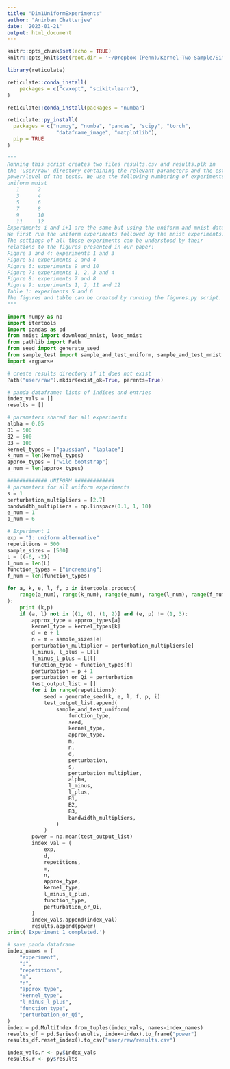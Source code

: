 ```yaml
---
title: "Dim1UniformExperiments"
author: "Anirban Chatterjee"
date: '2023-01-21'
output: html_document
---
```


```r
knitr::opts_chunk$set(echo = TRUE)
knitr::opts_knit$set(root.dir = '~/Dropbox (Penn)/Kernel-Two-Sample/Simulations/Perturbed Uniform - MMDAgg/MMDAgg-Paper')
```

```r
library(reticulate)

reticulate::conda_install(
    packages = c("cvxopt", "scikit-learn"),
)

reticulate::conda_install(packages = "numba")

reticulate::py_install(
  packages = c("numpy", "numba", "pandas", "scipy", "torch",
                "dataframe_image", "matplotlib"),
  pip = TRUE
)
```

```python
"""
Running this script creates two files results.csv and results.plk in 
the 'user/raw' directory containing the relevant parameters and the estimated 
power/level of the tests. We use the following numbering of experiments: 
uniform mnist 
   1      2      
   3      4
   5      6
   7      8
   9      10
   11     12
Experiments i and i+1 are the same but using the uniform and mnist data.
We first run the uniform experiments followed by the mnist experiments.
The settings of all those experiments can be understood by their 
relations to the figures presented in our paper:
Figure 3 and 4: experiments 1 and 3
Figure 5: experiments 2 and 4
Figure 6: experiments 9 and 10
Figure 7: experiments 1, 2, 3 and 4
Figure 8: experiments 7 and 8
Figure 9: experiments 1, 2, 11 and 12
Table 1: experiments 5 and 6
The figures and table can be created by running the figures.py script.
"""

import numpy as np
import itertools
import pandas as pd
from mnist import download_mnist, load_mnist
from pathlib import Path
from seed import generate_seed
from sample_test import sample_and_test_uniform, sample_and_test_mnist
import argparse

# create results directory if it does not exist
Path("user/raw").mkdir(exist_ok=True, parents=True)

# panda dataframe: lists of indices and entries
index_vals = []
results = []

# parameters shared for all experiments
alpha = 0.05
B1 = 500
B2 = 500
B3 = 100
kernel_types = ["gaussian", "laplace"]
k_num = len(kernel_types)
approx_types = ["wild bootstrap"]
a_num = len(approx_types)

############# UNIFORM #############
# parameters for all uniform experiments
s = 1
perturbation_multipliers = [2.7]
bandwidth_multipliers = np.linspace(0.1, 1, 10)
e_num = 1
p_num = 6

# Experiment 1
exp = "1: uniform alternative"
repetitions = 500
sample_sizes = [500]
L = [(-6, -2)]
l_num = len(L)
function_types = ["increasing"]
f_num = len(function_types)

for a, k, e, l, f, p in itertools.product(
    range(a_num), range(k_num), range(e_num), range(l_num), range(f_num), range(p_num)
):
    print (k,p)
    if (a, l) not in [(1, 0), (1, 2)] and (e, p) != (1, 3):
        approx_type = approx_types[a]
        kernel_type = kernel_types[k]
        d = e + 1
        n = m = sample_sizes[e]
        perturbation_multiplier = perturbation_multipliers[e]
        l_minus, l_plus = L[l]
        l_minus_l_plus = L[l]
        function_type = function_types[f]
        perturbation = p + 1
        perturbation_or_Qi = perturbation
        test_output_list = []
        for i in range(repetitions):
            seed = generate_seed(k, e, l, f, p, i)
            test_output_list.append(
                sample_and_test_uniform(
                    function_type,
                    seed,
                    kernel_type,
                    approx_type,
                    m,
                    n,
                    d,
                    perturbation,
                    s,
                    perturbation_multiplier,
                    alpha,
                    l_minus,
                    l_plus,
                    B1,
                    B2,
                    B3,
                    bandwidth_multipliers,
                )
            )
        power = np.mean(test_output_list)
        index_val = (
            exp,
            d,
            repetitions,
            m,
            n,
            approx_type,
            kernel_type,
            l_minus_l_plus,
            function_type,
            perturbation_or_Qi,
        )
        index_vals.append(index_val)
        results.append(power)
print('Experiment 1 completed.')

# save panda dataframe
index_names = (
    "experiment",
    "d",
    "repetitions",
    "m",
    "n",
    "approx_type",
    "kernel_type",
    "l_minus_l_plus",
    "function_type",
    "perturbation_or_Qi",
)
index = pd.MultiIndex.from_tuples(index_vals, names=index_names)
results_df = pd.Series(results, index=index).to_frame("power")
results_df.reset_index().to_csv("user/raw/results.csv")
```

```r
index_vals.r <- py$index_vals
results.r <- py$results
```